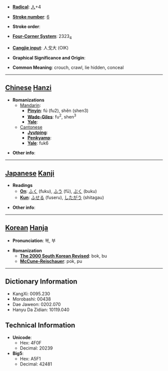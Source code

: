 * '''[[Wiktionary:Chinese radical index| Radical]]''': [[Wiktionary:Chinese radical index 人|人]]+4

* '''[[Wiktionary:Chinese total strokes index|Stroke number]]''': [[Wiktionary:Chinese total strokes index 6|6]]

* '''Stroke order''': 

* '''[[Wiktionary:Chinese four corner index|Four-Corner System]]''': 2323<sub>4</sub>

* '''[[Wiktionary:Chinese Cangjie index|Cangjie input]]''': 人戈大 (OIK)

* '''Graphical Significance and Origin''': 

* '''Common Meaning''': crouch, crawl, lie hidden, conceal

----

== [[Chinese]] [[Hanzi]] ==

* '''Romanizations'''
** [[Mandarin]]:
*** '''[[Pinyin]]''': fú (fu2), shěn (shen3)
*** '''[[Wade-Giles]]''': fu<sup>2</sup>, shen<sup>3</sup>
*** '''[[Yale]]''': 
**[[Cantonese]]
***'''[[Jyutping]]''':
***'''[[Penkyamp]]''': 
***'''[[Yale]]''': fuk6

* '''Other info''': 

----

== [[Japanese]] [[Kanji]] ==

* '''Readings'''
** '''[[On]]''': [[ふく]] (fuku), [[ふう]] (fū), [[ぶく]] (buku)
** '''[[Kun]]''': [[ふせる]] (fuseru), [[したがう]] (shitagau)

* '''Other info''':  

----

== [[Korean]] [[Hanja]] ==

* '''Pronunciation''': 복, 부

* '''Romanization'''
** '''[[The 2000 South Korean Revised Romanization|The 2000 South Korean Revised]]''': bok, bu
** '''[[McCune-Reischauer]]''': pok, pu

----

== Dictionary Information ==

* KangXi: 0095.230
* Morobashi: 00438
* Dae Jaweon: 0202.070
* Hanyu Da Zidian: 10119.040

== Technical Information ==

* '''Unicode''':
** Hex: 4F0F
** Decimal: 20239
* '''Big5''':
** Hex: A5F1
** Decimal: 42481